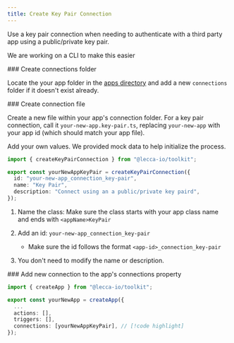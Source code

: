 ```yaml
---
title: Create Key Pair Connection
---
```


Use a key pair connection when needing to authenticate with a third party app using a public/private key pair.

<Callout>We are working on a CLI to make this easier</Callout>

<Steps>

<Step>
### Create connections folder

Locate the your app folder in the [apps directory](https://github.com/lecca-digital/lecca-io/tree/main/packages/apps/src/lib/your-new-app) and add a new `connections` folder if it doesn't exist already.

<Files>
  <Folder name="packages" defaultOpen>
    <Folder name="ui" />
    <Folder name="server" />
    <Folder name="toolkit" />
    <Folder name="apps" defaultOpen>
      <Folder name="src" defaultOpen>
        <Folder name="lib" defaultOpen>
          <Folder name="your-new-app" defaultOpen>
            <Folder name="actions" />
            <Folder name="connections" defaultOpen>
              <File name="your-new-app.key-pair.ts" />
            </Folder>
            <Folder name="triggers" />
            <File name="your-new-app.app.ts" />
          </Folder>
        </Folder>
      </Folder>
    </Folder>
  </Folder>
</Files>

</Step>

<Step>
### Create connection file

Create a new file within your app's connection folder. For a key pair connection, call it `your-new-app.key-pair.ts`, replacing `your-new-app` with your app id (which should match your app file).

Add your own values. We provided mock data to help initialize the process.

```ts
import { createKeyPairConnection } from "@lecca-io/toolkit";

export const yourNewAppKeyPair = createKeyPairConnection({
  id: "your-new-app_connection_key-pair",
  name: "Key Pair",
  description: "Connect using an a public/private key paird",
});
```

1. Name the class: Make sure the class starts with your app class name and ends with `<appName>KeyPair`
2. Add an id: `your-new-app_connection_key-pair`

   - Make sure the id follows the format `<app-id>_connection_key-pair`

3. You don't need to modify the name or description.

</Step>

<Step>
### Add new connection to the app's connections property

```ts title="your-new-app.app.ts"
import { createApp } from "@lecca-io/toolkit";

export const yourNewApp = createApp({
  ...
  actions: [],
  triggers: [],
  connections: [yourNewAppKeyPair], // [!code highlight]
});
```

</Step>

</Steps>
